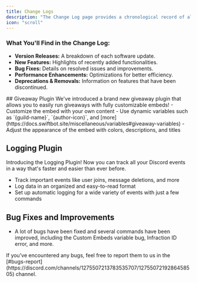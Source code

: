 ```yaml
---
title: Change Logs
description: "The Change Log page provides a chronological record of all updates, improvements, and fixes made to the system. It serves as a transparent history of modifications, ensuring users are always informed about the latest changes."
icon: "scroll"
---
```


### What You'll Find in the Change Log:
- **Version Releases:** A breakdown of each software update.
- **New Features:** Highlights of recently added functionalities.
- **Bug Fixes:** Details on resolved issues and improvements.
- **Performance Enhancements:** Optimizations for better efficiency.
- **Deprecations & Removals:** Information on features that have been discontinued.

<Update label="2024/04/5" description="Version: 0.1">
## Giveaway Plugin
We've introduced a brand new giveaway plugin that allows you to easily run giveaways with fully customizable embeds! 
- Customize the embed with your own content
- Use dynamic variables such as `{guild-name}`, `{author-icon}`, and [more](https://docs.swiftbot.site/miscellaneous/variables#giveaway-variables)
- Adjust the appearance of the embed with colors, descriptions, and titles

## Logging Plugin
Introducing the Logging Plugin! Now you can track all your Discord events in a way that's faster and easier than ever before.
- Track important events like user joins, message deletions, and more
- Log data in an organized and easy-to-read format
- Set up automatic logging for a wide variety of events with just a few commands

## Bug Fixes and Improvements
- A lot of bugs have been fixed and several commands have been improved, including the Custom Embeds variable bug, Infraction ID error, and more.

<Note>
If you've encountered any bugs, feel free to report them to us in the [#bugs-report](https://discord.com/channels/1275507213783535707/1275507219286458505) channel.
</Note>
</Update>